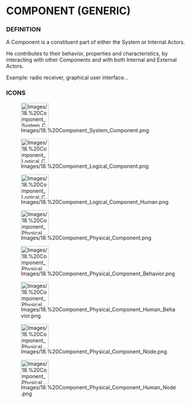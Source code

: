 
= COMPONENT (GENERIC) =

=== DEFINITION ===

A Component is a constituent part of either the System or Internal Actors.

He contributes to their behavior, properties and characteristics, by interacting with other Components and with both Internal and External Actors.


Example: radio receiver, graphical user interface&hellip;


=== ICONS ===

[[Image:Images/18.%20Component_System_Component.png|75x66px]]


[[Image:Images/18.%20Component_Logical_Component.png|75x66px]]


[[Image:Images/18.%20Component_Logical_Component_Human.png|75x66px]]


[[Image:Images/18.%20Component_Physical_Component.png|75x66px]]


[[Image:Images/18.%20Component_Physical_Component_Behavior.png|75x66px]]


[[Image:Images/18.%20Component_Physical_Component_Human_Behavior.png|75x66px]]


[[Image:Images/18.%20Component_Physical_Component_Node.png|75x66px]]


[[Image:Images/18.%20Component_Physical_Component_Human_Node.png|75x66px]]



